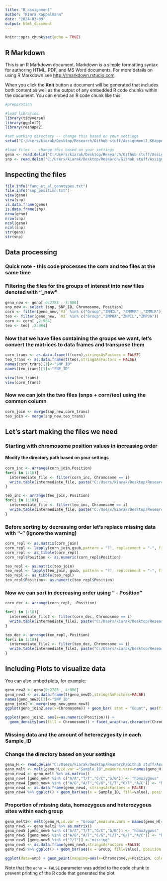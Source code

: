 ```yaml
---
title: "R_assignment"
author: "Kiara Kappelmann"
date: "2024-03-09"
output: html_document
---
```


```r
knitr::opts_chunk$set(echo = TRUE)
```

## R Markdown

This is an R Markdown document. Markdown is a simple formatting syntax for authoring HTML, PDF, and MS Word documents. For more details on using R Markdown see <http://rmarkdown.rstudio.com>.

When you click the **Knit** button a document will be generated that includes both content as well as the output of any embedded R code chunks within the document. You can embed an R code chunk like this:

```r
#preparation

#load libraries
library(tidyverse)
library(ggplot2)
library(reshape2)

#set working directory -- change this based on your settings
setwd("C:/Users/kiarak/Desktop/Research/Github stuff/Assignment2_KKappelmann")

#load files -- change this based on your settings
geno <- read.delim("C:/Users/kiarak/Desktop/Research/Github stuff/Assignment2_KKappelmann/fang_et_al_genotypes.txt", header=F)
snp <- read.delim("C:/Users/kiarak/Desktop/Research/Github stuff/Assignment2_KKappelmann/snp_position.txt")

```

## Inspecting the files

```r
file.info("fang_et_al_genotypes.txt")
file.info("snp_position.txt")
view(geno)
view(snp)
is.data.frame(geno)
is.data.frame(snp)
nrow(geno)
nrow(snp)
ncol(geno)
ncol(snp)
str(geno)
str(snp)

```

## Data processing 
### Quick note - this code processes the corn and teo files at the same time

### Filtering the files for the groups of interest into new files denoted with "_new"
```r
geno_new <- geno[ 0:2783 , 3:986]
snp_new <- select (snp, SNP_ID, Chromosome, Position)
corn <- filter(geno_new,`V3` %in% c("Group","ZMMIL", "ZMMMR" ,"ZMMLR"))
teo <- filter(geno_new, `V3` %in% c("Group","ZMPBA","ZMPIL","ZMPJA"))
corn <- corn[ ,2:984]
teo <- teo[ ,2:984]

```
### Now that we have files containing the groups we want, let's convert the matrices to data frames and transpose them

```r
corn_trans <- as.data.frame(t(corn),stringsAsFactors = FALSE)
teo_trans <- as.data.frame(t(teo),stringsAsFactors = FALSE)
names(corn_trans)[1]<-"SNP_ID"
names(teo_trans)[1]<-"SNP_ID"

view(teo_trans)
view(corn_trans)
```

### Now we can join the two files (snps + corn/teo) using the common column
```r
corn_join <- merge(snp_new,corn_trans)
teo_join <- merge(snp_new,teo_trans)

```
## Let's start making the files we need
### Starting with chromosome position values in increasing order
#### Modify the directory path based on your settings
```r
corn_inc <- arrange(corn_join,Position)
for(i in 1:10){
  intermediate_file <- filter(corn_inc, Chromosome == i)
  write.table(intermediate_file, paste("C:/Users/kiarak/Desktop/Research/Github stuff/Assignment2_KKappelmann/corn",i,"_incr.txt",sep=""),col.names = FALSE, row.names = FALSE, quote = FALSE)
}

teo_inc <- arrange(teo_join, Position)
for(i in 1:10){
  intermediate_file <- filter(teo_inc, Chromosome == i)
  write.table(intermediate_file, paste("C:/Users/kiarak/Desktop/Research/Github stuff/Assignment2_KKappelmann/teo/",i,"_incr.txt",sep=""),col.names = FALSE, row.names = FALSE, quote = FALSE)
}
```
### Before sorting by decreasing order let's replace missing data with "-" (ignore the warning)
```r
corn_repl <- as.matrix(corn_join)
corn_repl <- lapply(corn_join,gsub,pattern = "?", replacement = "-", fixed = TRUE)
corn_repl <- as_tibble(corn_repl)
corn_repl$Position <- as.numeric(corn_repl$Position)

teo_repl <- as.matrix(teo_join)
teo_repl <- lapply(teo_join, gsub, pattern = "?", replacement = "-", fixed = TRUE)
teo_repl <- as_tibble(teo_repl)
teo_repl$Position<- as.numeric(teo_repl$Position)
```

### Now we can sort in decreasing order using " - Position"
```r
corn_dec <- arrange(corn_repl, -Position)

for(i in 1:10){
  intermediate_file2 <- filter(corn_dec, Chromosome == i)
  write.table(intermediate_file2, paste("C:/Users/kiarak/Desktop/Research/Github stuff/Assignment2_KKappelmann/corn/",i,"_dec.txt",sep=""),col.names = FALSE, row.names = FALSE, quote = FALSE)
}

teo_dec <- arrange(teo_repl,-Position)
for(i in 1:10){
  intermediate_file2 <- filter(teo_dec, Chromosome == i)
  write.table(intermediate_file2, paste("C:/Users/kiarak/Desktop/Research/Github stuff/Assignment2_KKappelmann/teo/",i,"_dec.txt",sep=""),col.names = FALSE, row.names = FALSE, quote = FALSE)
}

```

## Including Plots to visualize data

You can also embed plots, for example:

```r

geno_new2 <- geno[0:2783 , 4:986]
geno_new3 <- as.data.frame(t(geno_new2),stringsAsFactors=FALSE)
names(geno_new3)[1]<-"SNP_ID"
geno_join2 <- merge(snp_new,geno_new3)
ggplot(geno_join2,aes(x=Chromosome)) + geom_bar( stat = "Count", aes(fill = Chromosome))

ggplot(geno_join2, aes(x=as.numeric(Position))) +
  geom_density(aes(fill = Chromosome)) + facet_wrap(~as.character(Chromosome)) + theme_bw()

```
### Missing data and the amount of heterozygosity in each Sample_ID
### Change the directory based on your settings

```r
geno_H <- read.delim("C:/Users/kiarak/Desktop/Research/Github stuff/Assignment2_KKappelmann/fang_et_al_genotypes.txt", header=T)
geno_melt <- melt(geno_H,id.var ="Sample_ID",measure.vars=names(geno_H[4:986]))
geno_new4 <- geno_melt %>% as.matrix()
geno_new4 [geno_new4 %in% c("A/A","T/T","C/C","G/G")] <- "homozygous"
geno_new4 [geno_new4 %in% c("A/G","A/T","C/G","C/T","G/T","A/C")] <- "heterozygous"
geno_new4 <- as.data.frame(geno_new4, stringsAsFactors = FALSE)
geno_new4 %>% ggplot() + geom_bar(aes(x = Sample_ID, fill=value), position = "fill")

```
### Proportion of missing data, homozygous and heterozygous sites within each group
```r
geno_melt2<- melt(geno_H,id.var = "Group",measure.vars = names(geno_H[4:986]))
geno_new5 <- geno_melt2 %>% as.matrix()
geno_new5 [geno_new5 %in% c("A/A","T/T","C/C","G/G")] <- "homozygous"
geno_new5 [geno_new5 %in% c("A/G","A/T","C/G","C/T","G/T","A/C")] <- "heterozygous"
geno_new5 [geno_new5 %in% c("?/?")] <-"missing"
geno_new5 <- as.data.frame(geno_new5,stringsAsFactors =FALSE)
geno_new5 %>% ggplot() + geom_bar(aes(x = Group, fill=value), position = "fill")

```
```r
ggplot(data=snp) + geom_point(mapping=aes(x=Chromosome,y=Position, color = Chromosome), color="skyblue", size = 1, alpha=0.5) + labs(title = "SNP location on Chromosome", x = "Chromosome", y = "SNP Position") + theme_bw()

```
Note that the `echo = FALSE` parameter was added to the code chunk to prevent printing of the R code that generated the plot.
